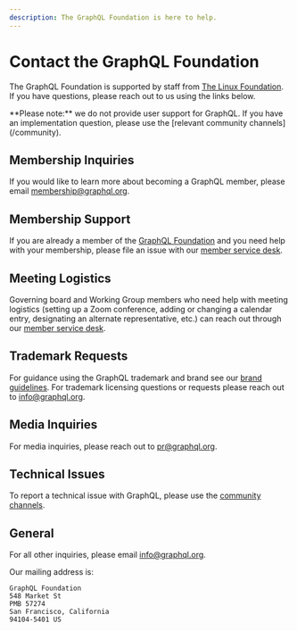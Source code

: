 ```yaml
---
description: The GraphQL Foundation is here to help.
---
```


# Contact the GraphQL Foundation

The GraphQL Foundation is supported by staff from [The Linux Foundation](https://linuxfoundation.org). If you have questions, please reach out to us using the links below.


<Callout type="warning">
  **Please note:** we do not provide user support for GraphQL. If you have an implementation question,
  please use the [relevant community channels](/community).
</Callout>

## Membership Inquiries

If you would like to learn more about becoming a GraphQL member, please email
[membership@graphql.org](mailto:membership@graphql.org).

## Membership Support

If you are already a member of the [GraphQL Foundation](/foundation/) and you need help with your membership, please file an issue with our [member service desk](https://members.graphql.org).

## Meeting Logistics

Governing board and Working Group members who need help with meeting logistics (setting up a Zoom conference, adding or changing a calendar entry, designating an alternate representative, etc.) can reach out through our [member service desk](https://members.graphql.org).

## Trademark Requests

For guidance using the GraphQL trademark and brand see our [brand guidelines](/brand). For trademark licensing questions or requests please reach out to [info@graphql.org](mailto:info@graphql.org?subject=Trademark%20Request).

## Media Inquiries

For media inquiries, please reach out to [pr@graphql.org](mailto:pr@graphql.org).

## Technical Issues

To report a technical issue with GraphQL, please use the [community channels](/community/).

## General

For all other inquiries, please email [info@graphql.org](mailto:info@graphql.org).

Our mailing address is:

```text copy
GraphQL Foundation
548 Market St
PMB 57274
San Francisco, California
94104-5401 US
```

